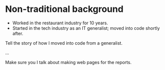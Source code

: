 
<Layout>

# Non-traditional background

- Worked in the restaurant industry for 10 years.
- Started in the tech industry as an IT generalist; moved into code shortly after.

<Notes>

Tell the story of how I moved into code from a generalist.

...

Make sure you I talk about making web pages for the reports.

</Notes>

</Layout>